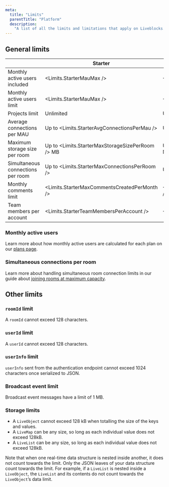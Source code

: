 ```yaml
---
meta:
  title: "Limits"
  parentTitle: "Platform"
  description:
    "A list of all the limits and limitations that apply on Liveblocks."
---
```


## General limits

|                                      | Starter                                       | Pro                                          | Enterprise |
| ------------------------------------ | --------------------------------------------- | -------------------------------------------- | ---------- |
| Monthly active users included        | <Limits.StarterMauMax />                         | <Limits.ProMauIncluded />                    | Custom     |
| Monthly active users limit           | <Limits.StarterMauMax />                         | <Limits.ProMauMax />                         | Unlimited  |
| Projects limit                       | Unlimited                                     | Unlimited                                    | Unlimited  |
| Average connections per MAU          | Up to <Limits.StarterAvgConnectionsPerMau />     | Up to <Limits.ProAvgConnectionsPerMau />     | Custom     |
| Maximum storage size per room        | Up to <Limits.StarterMaxStorageSizePerRoom /> MB | Up to <Limits.ProMaxStorageSizePerRoom /> MB | Custom     |
| Simultaneous connections per room    | Up to <Limits.StarterMaxConnectionsPerRoom />    | Up to <Limits.ProMaxConnectionsPerRoom />    | Custom     |
| Monthly comments limit               | <Limits.StarterMaxCommentsCreatedPerMonth />     | <Limits.StarterMaxCommentsCreatedPerMonth />    | Custom     |
| Team members per account             | <Limits.StarterTeamMembersPerAccount />          | <Limits.ProTeamMembersPerAccount />          | Custom     |

### Monthly active users

Learn more about how monthly active users are calculated for each plan on our
[plans page](/docs/platform/plans).

### Simultaneous connections per room

Learn more about handling simultaneous room connection limits in our guide about
[joining rooms at maximum capacity](/docs/guides/what-happens-when-a-user-joins-a-room-at-maximum-capacity).

## Other limits

### `roomId` limit

A `roomId` cannot exceed 128 characters.

### `userId` limit

A `userId` cannot exceed 128 characters.

### `userInfo` limit

`userInfo` sent from the authentication endpoint cannot exceed 1024 characters
once serialized to JSON.

### Broadcast event limit

Broadcast event messages have a limit of 1 MB.

### Storage limits

- A `LiveObject` cannot exceed 128 kB when totalling the size of the keys and
  values.
- A `LiveMap` can be any size, so long as each individual value does not exceed
  128kB.
- A `LiveList` can be any size, so long as each individual value does not exceed
  128kB.

Note that when one real-time data structure is nested inside another, it does
not count towards the limit. Only the JSON leaves of your data structure count
towards the limit. For example, if a `LiveList` is nested inside a `LiveObject`,
the `LiveList` and its contents do not count towards the `LiveObject`’s data
limit.
